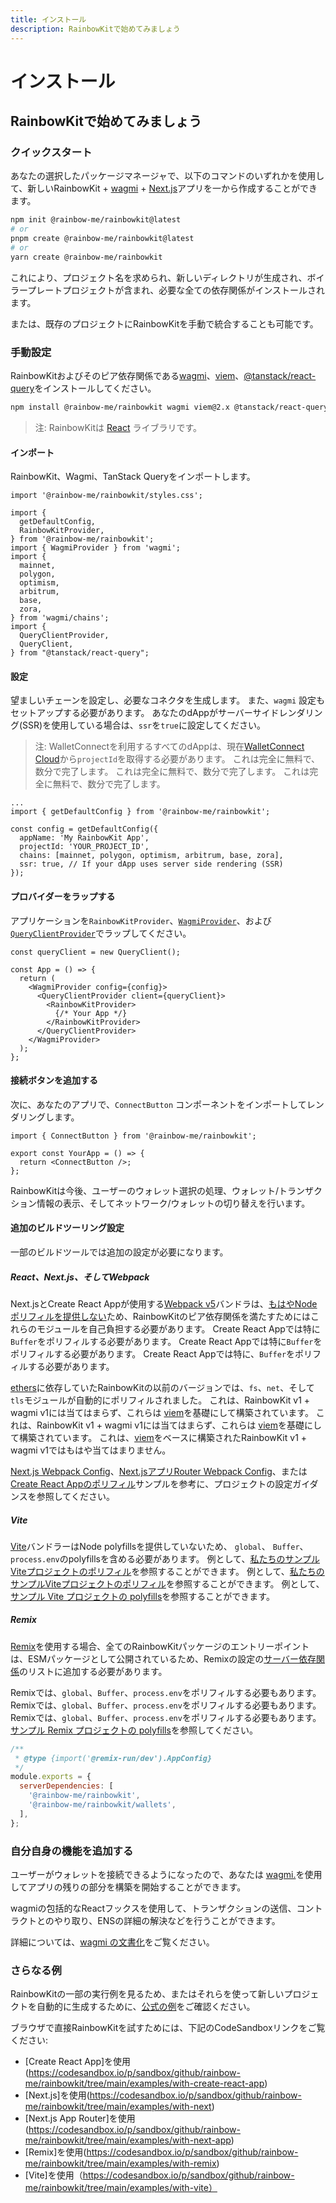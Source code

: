 ```yaml
---
title: インストール
description: RainbowKitで始めてみましょう
---
```


# インストール

## RainbowKitで始めてみましょう

### クイックスタート

あなたの選択したパッケージマネージャで、以下のコマンドのいずれかを使用して、新しいRainbowKit + [wagmi](https://wagmi.sh) + [Next.js](https://nextjs.org)アプリを一から作成することができます。

```bash
npm init @rainbow-me/rainbowkit@latest
# or
pnpm create @rainbow-me/rainbowkit@latest
# or
yarn create @rainbow-me/rainbowkit
```

これにより、プロジェクト名を求められ、新しいディレクトリが生成され、ボイラープレートプロジェクトが含まれ、必要な全ての依存関係がインストールされます。

または、既存のプロジェクトにRainbowKitを手動で統合することも可能です。

### 手動設定

RainbowKitおよびそのピア依存関係である[wagmi](https://wagmi.sh/)、[viem](https://viem.sh)、[@tanstack/react-query](https://tanstack.com/query/v5)をインストールしてください。

```bash
npm install @rainbow-me/rainbowkit wagmi viem@2.x @tanstack/react-query
```

> 注: RainbowKitは [React](https://reactjs.org/) ライブラリです。

#### インポート

RainbowKit、Wagmi、TanStack Queryをインポートします。

```tsx
import '@rainbow-me/rainbowkit/styles.css';

import {
  getDefaultConfig,
  RainbowKitProvider,
} from '@rainbow-me/rainbowkit';
import { WagmiProvider } from 'wagmi';
import {
  mainnet,
  polygon,
  optimism,
  arbitrum,
  base,
  zora,
} from 'wagmi/chains';
import {
  QueryClientProvider,
  QueryClient,
} from "@tanstack/react-query";
```

#### 設定

望ましいチェーンを設定し、必要なコネクタを生成します。 また、`wagmi` 設定もセットアップする必要があります。 あなたのdAppがサーバーサイドレンダリング(SSR)を使用している場合は、`ssr`を`true`に設定してください。

> 注: WalletConnectを利用するすべてのdAppは、現在[WalletConnect Cloud](https://cloud.walletconnect.com/)から`projectId`を取得する必要があります。 これは完全に無料で、数分で完了します。 これは完全に無料で、数分で完了します。 これは完全に無料で、数分で完了します。

```tsx line=4-99
...
import { getDefaultConfig } from '@rainbow-me/rainbowkit';

const config = getDefaultConfig({
  appName: 'My RainbowKit App',
  projectId: 'YOUR_PROJECT_ID',
  chains: [mainnet, polygon, optimism, arbitrum, base, zora],
  ssr: true, // If your dApp uses server side rendering (SSR)
});
```

#### プロバイダーをラップする

アプリケーションを`RainbowKitProvider`、[`WagmiProvider`](https://wagmi.sh/react/api/WagmiProvider#wagmiprovider)、および[`QueryClientProvider`](https://tanstack.com/query/v4/docs/framework/react/reference/QueryClientProvider)でラップしてください。

```tsx
const queryClient = new QueryClient();

const App = () => {
  return (
    <WagmiProvider config={config}>
      <QueryClientProvider client={queryClient}>
        <RainbowKitProvider>
          {/* Your App */}
        </RainbowKitProvider>
      </QueryClientProvider>
    </WagmiProvider>
  );
};
```

#### 接続ボタンを追加する

次に、あなたのアプリで、`ConnectButton` コンポーネントをインポートしてレンダリングします。

```tsx
import { ConnectButton } from '@rainbow-me/rainbowkit';

export const YourApp = () => {
  return <ConnectButton />;
};
```

RainbowKitは今後、ユーザーのウォレット選択の処理、ウォレット/トランザクション情報の表示、そしてネットワーク/ウォレットの切り替えを行います。

#### 追加のビルドツーリング設定

一部のビルドツールでは追加の設定が必要になります。

##### React、Next.js、そしてWebpack

Next.jsとCreate React Appが使用する[Webpack v5](https://webpack.js.org/blog/2020-10-10-webpack-5-release/)バンドラは、[もはやNodeポリフィルを提供しない](https://webpack.js.org/blog/2020-10-10-webpack-5-release/#automatic-nodejs-polyfills-removed)ため、RainbowKitのピア依存関係を満たすためにはこれらのモジュールを自己負担する必要があります。 Create React Appでは特に`Buffer`をポリフィルする必要があります。 Create React Appでは特に`Buffer`をポリフィルする必要があります。 Create React Appでは特に、`Buffer`をポリフィルする必要があります。

[ethers](https://docs.ethers.org/v5/)に依存していたRainbowKitの以前のバージョンでは、`fs`、`net`、そして`tls`モジュールが自動的にポリフィルされました。 これは、RainbowKit v1 + wagmi v1には当てはまらず、これらは [viem](https://viem.sh/)を基礎にして構築されています。 これは、RainbowKit v1 + wagmi v1には当てはまらず、これらは [viem](https://viem.sh/)を基礎にして構築されています。 これは、[viem](https://viem.sh/)をベースに構築されたRainbowKit v1 + wagmi v1ではもはや当てはまりません。

[Next.js Webpack Config](https://github.com/rainbow-me/rainbowkit/blob/main/examples/with-next/next.config.js)、[Next.jsアプリRouter Webpack Config](https://github.com/rainbow-me/rainbowkit/blob/main/examples/with-next-app/next.config.js)、または[Create React Appのポリフィル](https://github.com/rainbow-me/rainbowkit/blob/main/examples/with-create-react-app/src/polyfills.ts)サンプルを参考に、プロジェクトの設定ガイダンスを参照してください。

##### Vite

[Vite](https://vitejs.dev)バンドラーはNode polyfillsを提供していないため、 `global`、 `Buffer`、 `process.env`のpolyfillsを含める必要があります。 例として、[私たちのサンプルViteプロジェクトのポリフィル](https://github.com/rainbow-me/rainbowkit/tree/main/examples/with-vite/src/polyfills.ts)を参照することができます。 例として、[私たちのサンプルViteプロジェクトのポリフィル](https://github.com/rainbow-me/rainbowkit/tree/main/examples/with-vite/src/polyfills.ts)を参照することができます。 例として、[サンプル Vite プロジェクトの polyfills](https://github.com/rainbow-me/rainbowkit/tree/main/examples/with-vite/src/polyfills.ts)を参照することができます。

##### Remix

[Remix](https://remix.run)を使用する場合、全てのRainbowKitパッケージのエントリーポイントは、ESMパッケージとして公開されているため、Remixの設定の[サーバー依存関係](https://remix.run/docs/en/v1/pages/gotchas#importing-esm-packages)のリストに追加する必要があります。

Remixでは、`global`、`Buffer`、`process.env`をポリフィルする必要もあります。 Remixでは、`global`、`Buffer`、`process.env`をポリフィルする必要もあります。 Remixでは、`global`、`Buffer`、`process.env`をポリフィルする必要もあります。 [サンプル Remix プロジェクトの polyfills](https://github.com/rainbow-me/rainbowkit/blob/main/examples/with-remix/app/polyfills.ts)を参照してください。

```js
/**
 * @type {import('@remix-run/dev').AppConfig}
 */
module.exports = {
  serverDependencies: [
    '@rainbow-me/rainbowkit',
    '@rainbow-me/rainbowkit/wallets',
  ],
};
```

### 自分自身の機能を追加する

ユーザーがウォレットを接続できるようになったので、あなたは [wagmi.](https://wagmi.sh)を使用してアプリの残りの部分を構築を開始することができます。

wagmiの包括的なReactフックスを使用して、トランザクションの送信、コントラクトとのやり取り、ENSの詳細の解決などを行うことができます。

詳細については、[wagmi の文書化](https://wagmi.sh)をご覧ください。

### さらなる例

RainbowKitの一部の実行例を見るため、またはそれらを使って新しいプロジェクトを自動的に生成するために、[公式の例](https://github.com/rainbow-me/rainbowkit/tree/main/examples)をご確認ください。

ブラウザで直接RainbowKitを試すためには、下記のCodeSandboxリンクをご覧ください:

- [Create React App]を使用(https://codesandbox.io/p/sandbox/github/rainbow-me/rainbowkit/tree/main/examples/with-create-react-app)
- [Next.js]を使用(https://codesandbox.io/p/sandbox/github/rainbow-me/rainbowkit/tree/main/examples/with-next)
- [Next.js App Router]を使用(https://codesandbox.io/p/sandbox/github/rainbow-me/rainbowkit/tree/main/examples/with-next-app)
- [Remix]を使用(https://codesandbox.io/p/sandbox/github/rainbow-me/rainbowkit/tree/main/examples/with-remix)
- [Vite]を使用（https://codesandbox.io/p/sandbox/github/rainbow-me/rainbowkit/tree/main/examples/with-vite）

